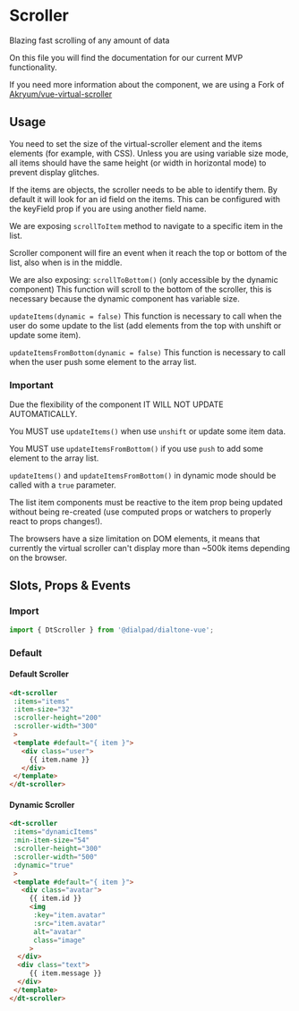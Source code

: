 

<Meta of={ScrollerStories} />

# Scroller

<Subtitle>
  Blazing fast scrolling of any amount of data
</Subtitle>

On this file you will find the documentation for our current MVP functionality.

If you need more information about the component, we are using a Fork of [Akryum/vue-virtual-scroller](https://github.com/Akryum/vue-virtual-scroller)

## Usage

You need to set the size of the virtual-scroller element and the items elements (for example, with CSS).
Unless you are using variable size mode, all items should have the same height (or width in horizontal mode)
to prevent display glitches.

If the items are objects, the scroller needs to be able to identify them.
By default it will look for an id field on the items. This can be configured with
the keyField prop if you are using another field name.

We are exposing `scrollToItem` method to navigate to a specific item in the list.

Scroller component will fire an event when it reach the top or bottom of the list, also when is in the middle.

We are also exposing:
`scrollToBottom()` (only accessible by the dynamic component)
This function will scroll to the bottom of the scroller, this is necessary because the dynamic component has variable size.

`updateItems(dynamic = false)` This function is necessary to call when the user do some update to the list
(add elements from the top with unshift or update some item).

`updateItemsFromBottom(dynamic = false)` This function is necessary to call when the user push some
 element to the array list.

### Important

Due the flexibility of the component IT WILL NOT UPDATE AUTOMATICALLY.

You MUST use `updateItems()` when use `unshift` or update some item data.

You MUST use `updateItemsFromBottom()` if you use `push` to add some element to the array list.

`updateItems()` and `updateItemsFromBottom()` in dynamic mode should be called with a `true` parameter.

The list item components must be reactive to the item prop being updated without
being re-created (use computed props or watchers to properly react to props changes!).

The browsers have a size limitation on DOM elements, it means that currently
the virtual scroller can't display more than ~500k items depending on the browser.

## Slots, Props & Events

<Controls />

### Import

```jsx
import { DtScroller } from '@dialpad/dialtone-vue';
```

### Default

#### Default Scroller

```html
<dt-scroller
 :items="items"
 :item-size="32"
 :scroller-height="200"
 :scroller-width="300"
 >
 <template #default="{ item }">
   <div class="user">
     {{ item.name }}
   </div>
 </template>
</dt-scroller>
```

#### Dynamic Scroller

```html
<dt-scroller
 :items="dynamicItems"
 :min-item-size="54"
 :scroller-height="300"
 :scroller-width="500"
 :dynamic="true"
 >
 <template #default="{ item }">
   <div class="avatar">
     {{ item.id }}
     <img
      :key="item.avatar"
      :src="item.avatar"
      alt="avatar"
      class="image"
     >
  </div>
  <div class="text">
     {{ item.message }}
  </div>
 </template>
</dt-scroller>
```
